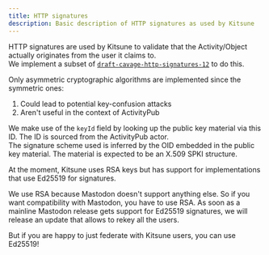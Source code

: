 ```yaml
---
title: HTTP signatures
description: Basic description of HTTP signatures as used by Kitsune
---
```



HTTP signatures are used by Kitsune to validate that the Activity/Object actually originates from the user it claims to.  
We implement a subset of [`draft-cavage-http-signatures-12`](https://datatracker.ietf.org/doc/html/draft-cavage-http-signatures-12) to do this.

Only asymmetric cryptographic algorithms are implemented since the symmetric ones:

1. Could lead to potential key-confusion attacks
2. Aren't useful in the context of ActivityPub

We make use of the `keyId` field by looking up the public key material via this ID. The ID is sourced from the ActivityPub actor.  
The signature scheme used is inferred by the OID embedded in the public key material. The material is expected to be an X.509 SPKI structure.

At the moment, Kitsune uses RSA keys but has support for implementations that use Ed25519 for signatures.

<Aside>
  We use RSA because Mastodon doesn't support anything else. So if you want
  compatibility with Mastodon, you have to use RSA. As soon as a mainline
  Mastodon release gets support for Ed25519 signatures, we will release an
  update that allows to rekey all the users.
</Aside>

But if you are happy to just federate with Kitsune users, you can use Ed25519!
